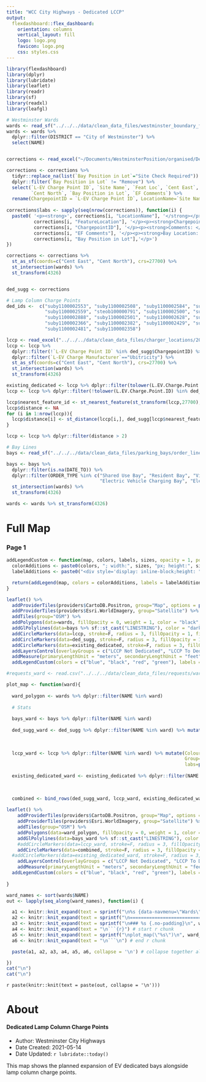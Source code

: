 ```yaml
---
title: "WCC City Highways - Dedicated LCCP"
output: 
  flexdashboard::flex_dashboard:
    orientation: columns
    vertical_layout: fill
    logo: logo.png
    favicon: logo.png
    css: styles.css
---
```


```r
library(flexdashboard)
library(dplyr)
library(lubridate)
library(leaflet)
library(readr)
library(sf)
library(readxl)
library(leafgl)
```

```r
# Westminster Wards
wards <- read_sf("../../../data/clean_data_files/westminster_boundary_files/London-wards-2018/London-wards-2018_ESRI/London_Ward.shp")
wards <- wards %>% 
  dplyr::filter(DISTRICT == "City of Westminster") %>%
  select(NAME)


corrections <- read_excel("~/Documents/WestminsterPosition/organised/Dedicated_LCCP/LocationAllocation/2021 - 05 - 24 Proposed 400 Dedicated Res Bays.xlsx")

corrections <- corrections %>% 
  tidyr::replace_na(list(`Bay Position in Lot`="Site Check Required")) %>%
  dplyr::filter(`Bay Position in Lot` != "Remove") %>%
  select(`L-EV Charge Point ID`, `Site Name`, `Feat Loc`, `Cent East`, 
         `Cent North`, `Bay Position in Lot`, `EF Comments`) %>%
  rename(ChargepointID = `L-EV Charge Point ID`, LocationName=`Site Name`, FeatureLocation = `Feat Loc`)
  
corrections$labs <- sapply(seq(nrow(corrections)), function(i) {
  paste0( '<p><strong>', corrections[i, "LocationName"], '</strong></p><hr></hr><p><strong>Feature: </strong>',
          corrections[i, "FeatureLocation"], '</p><p><strong>Chargepoint ID: </strong>',
          corrections[i, "ChargepointID"], '</p><p><strong>Comments: </strong>',
          corrections[i, "EF Comments"], '</p><p><strong>Bay Location: </strong>',
          corrections[i, "Bay Position in Lot"],'</p>')
})

corrections <- corrections %>%
  st_as_sf(coords=c("Cent East", "Cent North"), crs=27700) %>%
  st_intersection(wards) %>%
  st_transform(4326)


ded_sugg <- corrections

# Lamp Column Charge Points
ded_ids <-  c("suby1100002553", "suby1100002508", "suby1100002584", "suby1100003290", "suby1100003264", "suby1100002591",
              "suby1100002559", "steob100000791", "suby1100002500", "suby1100002581", "suby1100003842", "suby1100002879",
              "suby1100002888", "suby1100002501", "suby1100002628", "suby1100002820", "suby1100002715", "suby1100002436",
              "suby1100002366", "suby1100002382", "suby1100002429", "suby1100003075", "suby1100002693", "suby1100002354",
              "suby1100002481", "suby1100002358")

lccp <- read_excel("../../../data/clean_data_files/charger_locations/2021 - 04 Electric Charge Point Master Asset List.xlsx", skip=1)
lccp <- lccp %>%
  dplyr::filter(!`L-EV Charge Point ID` %in% ded_sugg$ChargepointID) %>%
  dplyr::filter(`L-EV Charge Manufacturer`=="Ubitricity") %>%
  st_as_sf(coords=c("Cent East", "Cent North"), crs=27700) %>%
  st_intersection(wards) %>%
  st_transform(4326) 

existing_dedicated <- lccp %>% dplyr::filter(tolower(L.EV.Charge.Point.ID) %in% ded_ids)
lccp <- lccp %>% dplyr::filter(!tolower(L.EV.Charge.Point.ID) %in% ded_ids)

lccp$nearest_feature_id <- st_nearest_feature(st_transform(lccp,27700), st_transform(ded_sugg, 27700))
lccp$distance <- NA
for (i in 1:nrow(lccp)){
  lccp$distance[i] <- st_distance(lccp[i,], ded_sugg[lccp$nearest_feature_id[i], ])
}

lccp <- lccp %>% dplyr::filter(distance > 2)

# Bay Lines
bays <- read_sf("../../../data/clean_data_files/parking_bays/order_lines/OrderLines.shp")

bays <- bays %>%
  dplyr::filter(is.na(DATE_TO)) %>%
  dplyr::filter(ORDER_TYPE %in% c("Shared Use Bay", "Resident Bay", "Visitor Shared Use Bay",
                                  "Electric Vehicle Charging Bay", "Electric Vehicle Resident Bay")) %>%
  st_intersection(wards) %>%
  st_transform(4326) 

wards <- wards %>% st_transform(4326)
```

Full Map {data-icon="fa-map"}
=====================================  

### Page 1 {.no-padding .no-title}

```r
addLegendCustom <- function(map, colors, labels, sizes, opacity = 1, position="bottomleft"){
  colorAdditions <- paste0(colors, "; width:", sizes, "px; height:", sizes, "px")
  labelAdditions <- paste0("<div style='display: inline-block;height: ", sizes, "px;margin-top: 4px;line-height: ", sizes, "px;'>", labels, "</div>")

  return(addLegend(map, colors = colorAdditions, labels = labelAdditions, opacity = opacity, position=position))
}

leaflet() %>%
  addProviderTiles(providers$CartoDB.Positron, group="Map", options = providerTileOptions(maxZoom = 24)) %>%
  addProviderTiles(providers$Esri.WorldImagery, group="Satellite") %>%
  addTiles(group="OSM") %>%
  addPolygons(data=wards, fillOpacity = 0, weight = 1, color = "black", opacity = 1) %>%
  addGlPolylines(data=bays %>% sf::st_cast("LINESTRING"), color = "darkgreen", weight = 0.8, group="Bay Lines") %>%
  addCircleMarkers(data=lccp, stroke=F, radius = 3, fillOpacity = 1, fillColor = "black", group="LCCP Not Dedicated", label=~paste(L.EV.Charge.Point.ID, Site.Name, Feat.Loc, sep=" : ")) %>%
  addCircleMarkers(data=ded_sugg, stroke=F, radius = 3, fillOpacity = 1, fillColor = "blue", group="LCCP To Dedicate", label=~paste(ChargepointID, LocationName, FeatureLocation, sep=" : "), popup=~labs) %>%
  addCircleMarkers(data=existing_dedicated, stroke=F, radius = 3, fillOpacity = 1, fillColor = "red", group="Existing Dedicated", label=~paste(L.EV.Charge.Point.ID, Site.Name, Feat.Loc, sep=" : ")) %>%
  addLayersControl(overlayGroups = c("LCCP Not Dedicated", "LCCP To Dedicate", "Existing Dedicated", "Bay Lines"), baseGroups = c("Map", "Satellite", "OSM"), options=layersControlOptions(collapsed = FALSE)) %>%
  addMeasure(primaryLengthUnit = "meters", secondaryLengthUnit = "feet", position="topleft") %>%
  addLegendCustom(colors = c("blue", "black", "red", "green"), labels = c("Bay To Dedicated", "Not Dedicated", "Existing Dedicated",  "Bay Lines"), sizes = c(20, 20, 20, 20)) 


```


```r
#requests_ward <- read.csv("../../../data/clean_data_files/requests/ward_summary.csv")

plot_map <- function(ward){
  
  ward_polygon <- wards %>% dplyr::filter(NAME %in% ward) 
  
  # Stats
  
  bays_ward <- bays %>% dplyr::filter(NAME %in% ward)
  
  ded_sugg_ward <- ded_sugg %>% dplyr::filter(NAME %in% ward) %>% mutate(Colour="blue", 
                                                                         Group="LCCP To Dedicate",
                                                                         labs=paste(ChargepointID, LocationName, FeatureLocation, sep=" : "))
  
  lccp_ward <- lccp %>% dplyr::filter(NAME %in% ward) %>% mutate(Colour="black", 
                                                                 Group="LCCP Not Dedicated",
                                                                 labs=paste(L.EV.Charge.Point.ID, Site.Name, Feat.Loc, sep=" : "))
  
  existing_dedicated_ward <- existing_dedicated %>% dplyr::filter(NAME %in% ward) %>% mutate(Colour="red", 
                                                                                             Group="Existing Dedicated",
                                                                                             labs=paste(L.EV.Charge.Point.ID, Site.Name, Feat.Loc, sep=" : "))

  combined <- bind_rows(ded_sugg_ward, lccp_ward, existing_dedicated_ward)
  
leaflet() %>%
    addProviderTiles(providers$CartoDB.Positron, group="Map", options = providerTileOptions(maxZoom = 24)) %>%
    addProviderTiles(providers$Esri.WorldImagery, group="Satellite") %>%
    addTiles(group="OSM") %>%
    addPolygons(data=ward_polygon, fillOpacity = 0, weight = 1, color = "black", opacity = 1) %>%
    addGlPolylines(data=bays_ward %>% sf::st_cast("LINESTRING"), color = "darkgreen", weight = 0.8, group="Bay Lines") %>%
    #addCircleMarkers(data=lccp_ward, stroke=F, radius = 3, fillOpacity = 1, fillColor = "black", group="LCCP Not Dedicated", label=~paste(L.EV.Charge.Point.ID, Site.Name, Feat.Loc, sep=" : ")) %>%
    addCircleMarkers(data=combined, stroke=F, radius = 3, fillOpacity = 1, fillColor = ~Colour, group=~Group, label=~labs) %>%
  #addCircleMarkers(data=existing_dedicated_ward, stroke=F, radius = 3, fillOpacity = 1, fillColor = "red", group="Existing Dedicated", label=~paste(L.EV.Charge.Point.ID, Site.Name, Feat.Loc, sep=" : ")) %>%
    addLayersControl(overlayGroups = c("LCCP Not Dedicated", "LCCP To Dedicate", "Existing Dedicated", "Bay Lines"), baseGroups = c("Map", "Satellite", "OSM"), options=layersControlOptions(collapsed = FALSE)) %>%
    addMeasure(primaryLengthUnit = "meters", secondaryLengthUnit = "feet", position="topleft") %>%
  addLegendCustom(colors = c("blue", "black", "red", "green"), labels = c("Bay To Dedicated", "Not Dedicated", "Existing Dedicated",  "Bay Lines"), sizes = c(15, 15, 15, 15), position="bottomleft") 
      
}


```


```r
ward_names <- sort(wards$NAME)
out <- lapply(seq_along(ward_names), function(i) {

  a1 <- knitr::knit_expand(text = sprintf("\n%s {data-navmenu=\"Wards\" data-icon=\"fa-bars\"}", ward_names[[i]])) # tab header, auto extracts names of `hcs`
  a2 <- knitr::knit_expand(text = sprintf("\n=====================================\n"))
  a3 <- knitr::knit_expand(text = sprintf("\n### %s {.no-padding}\n", ward_names[[i]]))
  a4 <- knitr::knit_expand(text = "\n```{r}") # start r chunk
  a5 <- knitr::knit_expand(text = sprintf("\nplot_map(\"%s\")\n", ward_names[[i]])) # extract graphs by "writing" out `hcs[[1]]`, `hcs[[2]]` etc. to be rendered later
  a6 <- knitr::knit_expand(text = "\n```\n") # end r chunk

  paste(a1, a2, a3, a4, a5, a6, collapse = '\n') # collapse together all lines with newline separator

})
cat("\n")
cat("\n")
```

`r paste(knitr::knit(text = paste(out, collapse = '\n')))`

About {data-icon="fa-bars"}
===================================== 

#### Dedicated Lamp Column Charge Points

* Author: Westminster City Highways
* Date Created: 2021-05-14
* Date Updated: `r lubridate::today()`

<!-- Description of Report -->

This map shows the planned expansion of EV dedicated bays alongside lamp column charge points.
